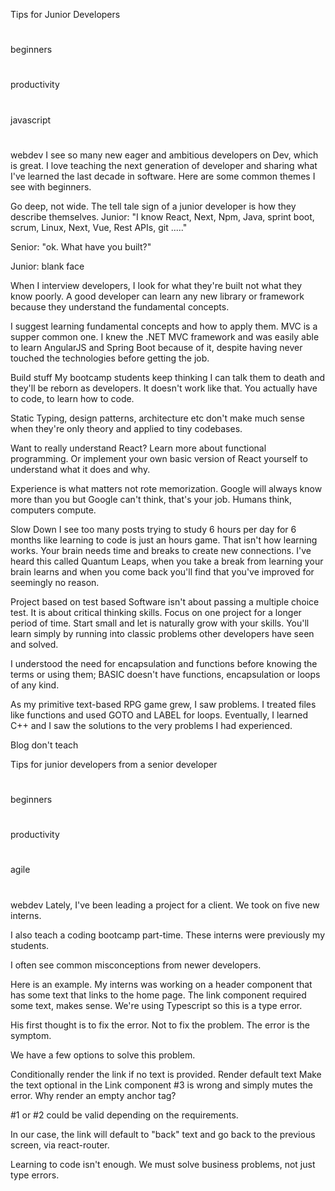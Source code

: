 Tips for Junior Developers

#

beginners

#

productivity

#

javascript

#

webdev
I see so many new eager and ambitious developers on Dev, which is great. I love teaching the next generation of developer and sharing what I've learned the last decade in software. Here are some common themes I see with beginners.

Go deep, not wide.
The tell tale sign of a junior developer is how they describe themselves.
Junior: "I know React, Next, Npm, Java, sprint boot, scrum, Linux, Next, Vue, Rest APIs, git ....."

Senior: "ok. What have you built?"

Junior: blank face

When I interview developers, I look for what they're built not what they know poorly. A good developer can learn any new library or framework because they understand the fundamental concepts.

I suggest learning fundamental concepts and how to apply them. MVC is a supper common one. I knew the .NET MVC framework and was easily able to learn AngularJS and Spring Boot because of it, despite having never touched the technologies before getting the job.

Build stuff
My bootcamp students keep thinking I can talk them to death and they'll be reborn as developers. It doesn't work like that. You actually have to code, to learn how to code.

Static Typing, design patterns, architecture etc don't make much sense when they're only theory and applied to tiny codebases.

Want to really understand React? Learn more about functional programming. Or implement your own basic version of React yourself to understand what it does and why.

Experience is what matters not rote memorization. Google will always know more than you but Google can't think, that's your job. Humans think, computers compute.

Slow Down
I see too many posts trying to study 6 hours per day for 6 months like learning to code is just an hours game. That isn't how learning works. Your brain needs time and breaks to create new connections. I've heard this called Quantum Leaps, when you take a break from learning your brain learns and when you come back you'll find that you've improved for seemingly no reason.

Project based on test based
Software isn't about passing a multiple choice test. It is about critical thinking skills. Focus on one project for a longer period of time. Start small and let is naturally grow with your skills. You'll learn simply by running into classic problems other developers have seen and solved.

I understood the need for encapsulation and functions before knowing the terms or using them; BASIC doesn't have functions, encapsulation or loops of any kind.

As my primitive text-based RPG game grew, I saw problems. I treated files like functions and used GOTO and LABEL for loops. Eventually, I learned C++ and I saw the solutions to the very problems I had experienced.

Blog don't teach

Tips for junior developers from a senior developer

#

beginners

#

productivity

#

agile

#

webdev
Lately, I've been leading a project for a client. We took on five new interns.

I also teach a coding bootcamp part-time. These interns were previously my students.

I often see common misconceptions from newer developers.

Here is an example. My interns was working on a header component that has some text that links to the home page. The link component required some text, makes sense. We're using Typescript so this is a type error.

His first thought is to fix the error. Not to fix the problem. The error is the symptom.

We have a few options to solve this problem.

Conditionally render the link if no text is provided.
Render default text
Make the text optional in the Link component
#3 is wrong and simply mutes the error. Why render an empty anchor tag?

#1 or #2 could be valid depending on the requirements.

In our case, the link will default to "back" text and go back to the previous screen, via react-router.

Learning to code isn't enough. We must solve business problems, not just type errors.
